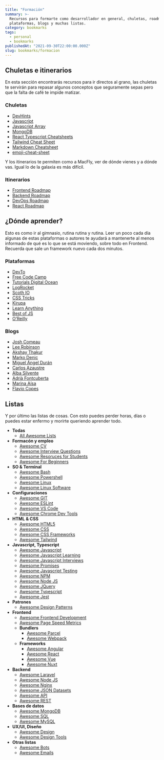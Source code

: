 ```yaml
---
title: "Formación"
summary: >-
  Recursos para formarte como desarrollador en general, chuletas, roadmaps,
  plataformas, blogs y muchas listas.
category: bookmarks
tags:
  - personal
  - bookmarks
publishedAt: "2021-09-30T22:00:00.000Z"
slug: bookmarks/formacion
---
```



<ArticleData />

## Chuletas e itinerarios

En esta sección encontrarás recursos para ir directos al grano, las chuletas te servirán para repasar algunos conceptos que seguramente sepas pero que la falta de café te impide matizar.

### Chuletas

- [DevHints](https://devhints.io/)
- [Javascript](/docs/javascript)
- [Javascript Array](/docs/javascript-array/resumen)
- [MongoDB](/docs/mongodb/resumen)
- [React Typescript Cheatsheets](https://react-typescript-cheatsheet.netlify.app/)
- [Tailwind Cheat Sheet](https://nerdcave.com/tailwind-cheat-sheet)
- [Markdown Cheatsheet](https://github.com/adam-p/markdown-here/wiki/Markdown-Cheatsheet)
- [emoji-cheat-sheet](https://github.com/ikatyang/emoji-cheat-sheet)

Y los itinerarios te permiten como a MacFly, ver de dónde vienes y a dónde vas. Igual lo de la galaxia es más difícil.

### Itinerarios

- [Frontend Roadmap](https://roadmap.sh/frontend)
- [Backend Roadmap](https://roadmap.sh/backend)
- [DevOps Roadmap](https://roadmap.sh/devops)
- [React Roadmap](https://roadmap.sh/react)

## ¿Dónde aprender?

Esto es como ir al gimnasio, rutina rutina y rutina. Leer un poco cada día algunas de estas plataformas o autores te ayudará a mantenerte al menos informado de qué es lo que se está moviendo, sobre todo en Frontend. Recuerda que sale un framework nuevo cada dos minutos.

### Plataformas

- [DevTo](https://dev.to/)
- [Free Code Camp](https://www.freecodecamp.org/news/tag/web-development/)
- [Tutorials Digital Ocean](https://www.digitalocean.com/community/tutorials)
- [LogRocket](https://blog.logrocket.com/)
- [Scoth IO](https://scotch.io/)
- [CSS Tricks](https://css-tricks.com/)
- [Kirupa](https://www.kirupa.com/)
- [Learn Anything](https://learn-anything.xyz/)
- [Best of JS](https://bestofjs.org/)
- [O’Reilly](https://learning.oreilly.com/home/)

### Blogs

- [Josh Comeau](https://www.joshwcomeau.com/)
- [Lee Robinson](https://leerob.io/blog)
- [Akshay Thakur](https://www.akshay.rocks/)
- [Marko Denic](https://markodenic.com/blog/)
- [Miguel Ángel Durán](https://midu.dev/)
- [Carlos Azaustre](https://carlosazaustre.es/)
- [Alba Silvente](https://www.dawntraoz.com/)
- [Adrià Fontcuberta](https://afontcu.dev/)
- [Marina Aísa](https://marinaaisa.com/es/)
- [Flavio Copes](https://flaviocopes.com/)

## Listas

Y por último las listas de cosas. Con esto puedes perder horas, días o puedes estar enfermo y morirte queriendo aprender todo.

- **Todas**
  - [All Awesome Lists](https://github.com/sindresorhus/awesome)
- **Formacón y empleo**
  - [Awesome CV](https://github.com/posquit0/Awesome-CV)
  - [Awesome Interview Questions](https://github.com/MaximAbramchuck/awesome-interview-questions)
  - [Awesome Resoruces for Students](https://github.com/dipakkr/A-to-Z-Resources-for-Students)
  - [Awesome For Beginners](https://github.com/MunGell/awesome-for-beginners)
- **SO & Terminal**
  - [Awesome Bash](https://github.com/awesome-lists/awesome-bash)
  - [Awesome Powershell](https://github.com/janikvonrotz/awesome-powershell)
  - [Awesome Linux](https://github.com/aleksandar-todorovic/awesome-linux)
  - [Awesome Linux Software](https://github.com/luong-komorebi/Awesome-Linux-Software)
- **Configuraciones**
  - [Awesome GIT](https://github.com/dictcp/awesome-git)
  - [Awesome ESLint](https://github.com/dustinspecker/awesome-eslint)
  - [Awesome VS Code](https://github.com/viatsko/awesome-vscode)
  - [Awesome Chrome Dev Tools](https://github.com/ChromeDevTools/awesome-chrome-devtools)
- **HTML & CSS**
  - [Awesome HTML5](https://github.com/diegocard/awesome-html5)
  - [Awesome CSS](https://github.com/awesome-css-group/awesome-css)
  - [Awesome CSS Frameworks](https://github.com/troxler/awesome-css-frameworks)
  - [Awesome Tailwind](https://github.com/aniftyco/awesome-tailwindcss)
- **Javascript, Typescript**
  - [Awesome Javascript](https://github.com/sorrycc/awesome-javascript)
  - [Awesome Javascript Learning](https://github.com/micromata/awesome-javascript-learning)
  - [Awesome Javascript Interviews](https://github.com/rohan-paul/Awesome-JavaScript-Interviews)
  - [Awesome Promises](https://github.com/wbinnssmith/awesome-promises)
  - [Awesome Javascript Testing](https://github.com/MarcL/awesome-javascript-testing)
  - [Awesome NPM](https://github.com/sindresorhus/awesome-npm)
  - [Awesome Node JS](https://github.com/sindresorhus/awesome-nodejs)
  - [Awesome JQuery](https://github.com/petk/awesome-jquery)
  - [Awesome Typescript](https://github.com/dzharii/awesome-typescript)
  - [Awesome Jest](https://github.com/jest-community/awesome-jest)
- **Patrones**
  - [Awesome Design Patterns](https://github.com/DovAmir/awesome-design-patterns)
- **Frontend**
  - [Awesome Frontend Development](https://github.com/dypsilon/frontend-dev-bookmarks)
  - [Awesome Page Speed Metrics](https://github.com/csabapalfi/awesome-pagespeed-metrics)
  - **Bundlers**
    - [Awesome Parcel](https://github.com/parcel-bundler/awesome-parcel)
    - [Awesome Webpack](https://github.com/webpack-contrib/awesome-webpack)
  - **Frameworks**
    - [Awesome Angular](https://github.com/PatrickJS/awesome-angular)
    - [Awesome React](https://github.com/enaqx/awesome-react)
    - [Awesome Vue](https://github.com/vuejs/awesome-vue)
    - [Awesome Nuxt](https://github.com/nuxt-community/awesome-nuxt)
- **Backend**
  - [Awesome Laravel](https://github.com/chiraggude/awesome-laravel)
  - [Awesome Node JS](https://github.com/sindresorhus/awesome-nodejs)
  - [Awesome Nginx](https://github.com/fcambus/nginx-resources)
  - [Awesome JSON Datasets](https://github.com/jdorfman/awesome-json-datasets)
  - [Awesome API](https://github.com/TonnyL/Awesome_APIs)
  - [Awesome REST](https://github.com/marmelab/awesome-rest)
- **Bases de datos**
  - [Awesome MongoDB](https://github.com/ramnes/awesome-mongodb)
  - [Awesome SQL](https://github.com/danhuss/awesome-sql)
  - [Awesome MySQL](https://github.com/shlomi-noach/awesome-mysql)
- **UX/UI, Diseño**
  - [Awesome Design](https://github.com/gztchan/awesome-design)
  - [Awesome Design Tools](https://github.com/goabstract/Awesome-Design-Tools)
- **Otras listas**
  - [Awesome Bots](https://github.com/invocable/awesome-bots)
  - [Awesome Emails](https://github.com/jonathandion/awesome-emails)

